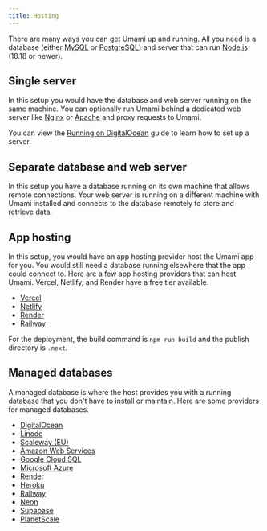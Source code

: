 ```yaml
---
title: Hosting
---
```


There are many ways you can get Umami up and running.
All you need is a database (either [MySQL](https://www.mysql.com/) or [PostgreSQL](https://www.postgresql.org/))
and server that can run [Node.js](https://nodejs.org/) (18.18 or newer).

## Single server

In this setup you would have the database and web server running on the same machine. You can optionally run Umami behind
a dedicated web server like [Nginx](https://www.nginx.com/) or [Apache](https://httpd.apache.org/) and proxy requests to Umami.

You can view the [Running on DigitalOcean](/docs/guides/running-on-digitalocean) guide to learn how to set up a server.

## Separate database and web server

In this setup you have a database running on its own machine that allows remote connections. Your web server is running on a different
machine with Umami installed and connects to the database remotely to store and retrieve data.

## App hosting

In this setup, you would have an app hosting provider host the Umami app for you. You would still need a database running elsewhere
that the app could connect to. Here are a few app hosting providers that can host Umami. Vercel, Netlify, and Render have a free tier available.

- [Vercel](https://vercel.com/)
- [Netlify](https://www.netlify.com/)
- [Render](https://render.com/)
- [Railway](https://railway.app/)

For the deployment, the build command is `npm run build` and the publish directory is `.next`.

## Managed databases

A managed database is where the host provides you with a running database that you don't have to install or maintain. Here are some
providers for managed databases.

- [DigitalOcean](https://www.digitalocean.com/products/managed-databases/)
- [Linode](https://www.linode.com/products/databases/)
- [Scaleway (EU)](https://www.scaleway.com/en/database/)
- [Amazon Web Services](https://aws.amazon.com/products/databases/)
- [Google Cloud SQL](https://cloud.google.com/sql/)
- [Microsoft Azure](https://azure.microsoft.com/en-us/services/#databases)
- [Render](https://render.com/pricing#databases)
- [Heroku](https://www.heroku.com/postgres)
- [Railway](https://docs.railway.app/databases/postgresql/)
- [Neon](https://neon.com)
- [Supabase](https://supabase.com/database)
- [PlanetScale](https://planetscale.com/)
